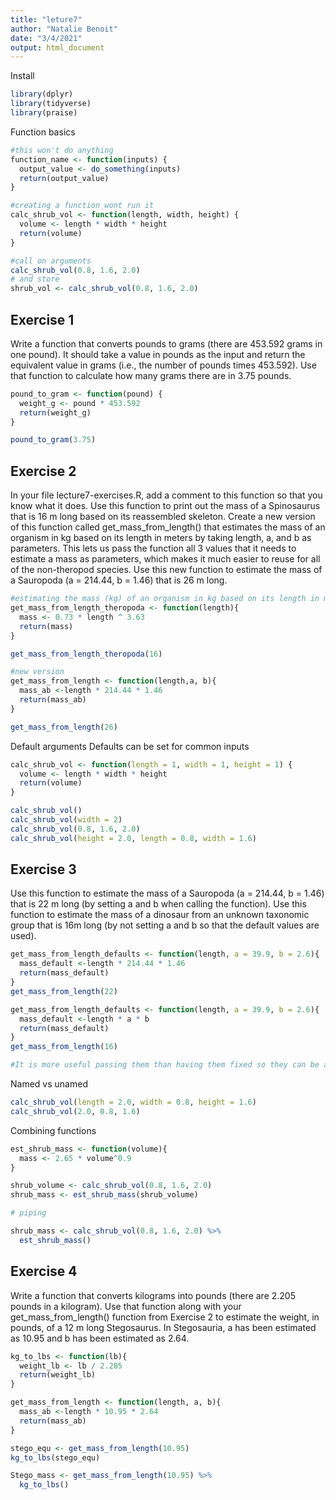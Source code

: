```yaml
---
title: "leture7"
author: "Natalie Benoit"
date: "3/4/2021"
output: html_document
---
```


Install
```r
library(dplyr)
library(tidyverse)
library(praise)
```

Function basics
```r
#this won't do anything
function_name <- function(inputs) {
  output_value <- do_something(inputs)
  return(output_value)
}

#creating a function wont run it
calc_shrub_vol <- function(length, width, height) {
  volume <- length * width * height
  return(volume)
}

#call on arguments 
calc_shrub_vol(0.8, 1.6, 2.0)
# and store 
shrub_vol <- calc_shrub_vol(0.8, 1.6, 2.0)
```


## Exercise 1
Write a function that converts pounds to grams (there are 453.592 grams in one pound). It should take a value in pounds as the input and return the equivalent value in grams (i.e., the number of pounds times 453.592). Use that function to calculate how many grams there are in 3.75 pounds.
```r
pound_to_gram <- function(pound) {
  weight_g <- pound * 453.592
  return(weight_g)
}

pound_to_gram(3.75)
```


## Exercise 2
In your file lecture7-exercises.R, add a comment to this function so that you know what it does.
Use this function to print out the mass of a Spinosaurus that is 16 m long based on its reassembled skeleton.
Create a new version of this function called get_mass_from_length() that estimates the mass of an organism in kg based on its length in meters by taking length, a, and b as parameters. This lets us pass the function all 3 values that it needs to estimate a mass as parameters, which makes it much easier to reuse for all of the non-theropod species. Use this new function to estimate the mass of a Sauropoda (a = 214.44, b = 1.46) that is 26 m long.
```r
#estimating the mass (kg) of an organism in kg based on its length in meters
get_mass_from_length_theropoda <- function(length){
  mass <- 0.73 * length ^ 3.63
  return(mass)
}

get_mass_from_length_theropoda(16)

#new version
get_mass_from_length <- function(length,a, b){
  mass_ab <-length * 214.44 * 1.46
  return(mass_ab)
}

get_mass_from_length(26)
```

Default arguments
Defaults can be set for common inputs
```r
calc_shrub_vol <- function(length = 1, width = 1, height = 1) {
  volume <- length * width * height
  return(volume)
}

calc_shrub_vol()
calc_shrub_vol(width = 2)
calc_shrub_vol(0.8, 1.6, 2.0)
calc_shrub_vol(height = 2.0, length = 0.8, width = 1.6)
```


## Exercise 3
Use this function to estimate the mass of a Sauropoda (a = 214.44, b = 1.46) that is 22 m long (by setting a and b when calling the function).
Use this function to estimate the mass of a dinosaur from an unknown taxonomic group that is 16m long (by not setting a and b so that the default values are used).
```r
get_mass_from_length_defaults <- function(length, a = 39.9, b = 2.6){
  mass_default <-length * 214.44 * 1.46
  return(mass_default)
}
get_mass_from_length(22)

get_mass_from_length_defaults <- function(length, a = 39.9, b = 2.6){
  mass_default <-length * a * b
  return(mass_default)
}
get_mass_from_length(16)

#It is more useful passing them than having them fixed so they can be applied to many taxonomic groups. 
```


Named vs unamed 
```r
calc_shrub_vol(length = 2.0, width = 0.8, height = 1.6)
calc_shrub_vol(2.0, 0.8, 1.6)
```


Combining functions
```r
est_shrub_mass <- function(volume){
  mass <- 2.65 * volume^0.9
}

shrub_volume <- calc_shrub_vol(0.8, 1.6, 2.0)
shrub_mass <- est_shrub_mass(shrub_volume)

# piping 

shrub_mass <- calc_shrub_vol(0.8, 1.6, 2.0) %>%
  est_shrub_mass()
```


## Exercise 4
Write a function that converts kilograms into pounds (there are 2.205 pounds in a kilogram). Use that function along with your get_mass_from_length() function from Exercise 2 to estimate the weight, in pounds, of a 12 m long Stegosaurus. In Stegosauria, a has been estimated as 10.95 and b has been estimated as 2.64.
```r
kg_to_lbs <- function(lb){
  weight_lb <- lb / 2.205
  return(weight_lb)
}

get_mass_from_length <- function(length, a, b){
  mass_ab <-length * 10.95 * 2.64
  return(mass_ab)
}

stego_equ <- get_mass_from_length(10.95)
kg_to_lbs(stego_equ)

Stego_mass <- get_mass_from_length(10.95) %>%
  kg_to_lbs()

```











